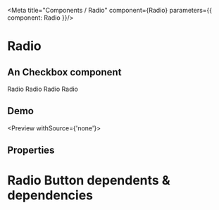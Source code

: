 
<Meta title="Components / Radio" component={Radio} parameters={{ component: Radio }}/>

# Radio

## An Checkbox component 

<Preview>
      <Radio>Radio</Radio>
       <Radio checked>Radio</Radio>
           <Radio inError>Radio</Radio>
       <Radio inWarning>Radio</Radio>
</Preview>


## Demo 

<Preview withSource={'none'}>
      <RadioDemo/>
</Preview>

## Properties

<Props of={Radio} />

# Radio Button dependents & dependencies
<DependenciesTable titleDependencies='Dependencies' titleDependents='Dependents' of={Radio} />

